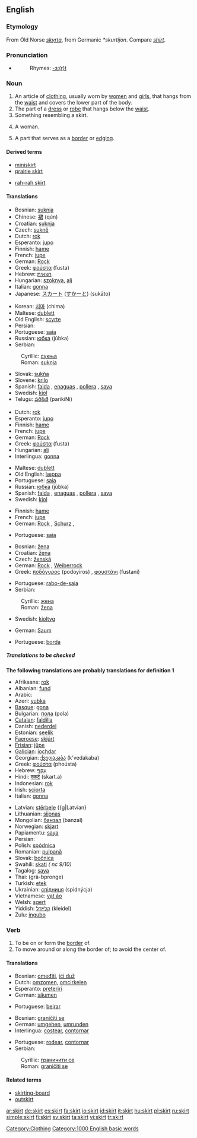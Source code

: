 ==English==

===Etymology===
From Old Norse ''[[skyrta]]'', from Germanic ''*skurtijon''.  Compare ''[[shirt]]''.

===Pronunciation===
*{{audio|en-us-skirt.ogg|Audio (US)}}
*:Rhymes: [[Rhymes:English:-ɜː(r)t|-ɜː(r)t]]

===Noun===
{{en-noun}}

# An article of [[clothing]], usually worn by [[woman|women]] and [[girl]]s, that hangs from the [[waist]] and covers the lower part of the body.
# The part of a [[dress]] or [[robe]] that hangs below the [[waist]].
# Something resembling a skirt.
# {{slang}} A woman.
# A part that serves as a [[border]] or [[edging]].

====Derived terms====
{{top}}
*[[miniskirt]]
*[[prairie skirt]]
{{mid}}
*[[rah-rah skirt]]
{{bottom}}

====Translations====
{{trans-top|clothing}}
*Bosnian: [[suknja#Bosnian|suknja]] {{f}}
*Chinese: [[裙]] (qún)
*Croatian: [[suknja#Croatian|suknja]] {{f}}
*Czech: [[sukně]] {{f}}
*Dutch: [[rok]] {{m}}
*Esperanto: [[jupo]]
*Finnish: [[hame]]
*French: [[jupe]] {{f}}
*German: [[Rock]] {{m}}
*Greek: [[φούστα]] (fusta) {{f}}
*Hebrew: [[חצאית]] {{f}}
*Hungarian: [[szoknya]], [[alj]]
*Italian: [[gonna]]
*Japanese: [[スカート]] ([[すかーと]]) (sukāto)
{{trans-mid}}
*Korean: [[치마]] (chima)
*Maltese: [[dublett]] {{m}}
*Old English: [[scyrte]] {{f}}
*Persian: {{FAchar|[[دامن دوخت]]}}
*Portuguese: [[saia]] {{f}}
*Russian: [[юбка]] (júbka) {{f}}
*Serbian:
:Cyrillic: [[сукња#Serbian|сукња]] {{f}}
:Roman: [[suknja#Serbian|suknja]] {{f}}
*Slovak: [[sukňa]] {{f}}
*Slovene: [[krilo]] {{n}}
*Spanish: [[falda]] {{f}}, [[enaguas]] {{fpl}} {{italbrac|Costa Rica|Nicaragua}}, [[pollera]] {{f}} {{italbrac|Argentina|Chile|Paraguay|Uruguay}}, [[saya]] {{f}} {{italbrac|Cuba}}
*Swedish: [[kjol]] {{c}}
*Telugu: [[పరికిణి]] (parikiNi)
{{trans-bottom}}

{{trans-top|part of dress}}
*Dutch: [[rok]] {{m}}
*Esperanto: [[jupo]]
*Finnish: [[hame]]
*French: [[jupe]] {{f}}
*German: [[Rock]] {{m}}
*Greek: [[φούστα]] (fusta) {{f}}
*Hungarian: [[alj]]
*Interlingua: [[gonna]]
{{trans-mid}}
*Maltese: [[dublett]] {{m}}
*Old English: [[læppa]] {{m}}
*Portuguese: [[saia]] {{f}}
*Russian: [[юбка]] (júbka) {{f}}
*Spanish: [[falda]] {{f}}, [[enaguas]] {{fpl}} {{italbrac|Costa Rica|Nicaragua}}, [[pollera]] {{f}} {{italbrac|Argentina|Chile|Paraguay|Uruguay}}, [[saya]] {{f}} {{italbrac|Cuba}}
*Swedish: [[kjol]] {{c}}
{{trans-bottom}}

{{trans-top|something resembling a skirt}}
*Finnish: [[hame]]
*French: [[jupe]] {{f}}
*German: [[Rock]] {{m}}, [[Schurz]] {{m}},
{{trans-mid}}
*Portuguese: [[saia]] {{f}}
{{trans-bottom}}

{{trans-top|slang for woman}}
*Bosnian: [[žena#Bosnian|žena]] {{f}}
*Croatian: [[žena#Croatian|žena]] {{f}}
*Czech: [[ženská]] {{f}}
*German: [[Rock]] {{m}}, [[Weiberrock]] {{m}}
*Greek: [[ποδόγυρος]] (podoyiros) {{m}}, [[φουστάνι]] (fustani) {{f}}
{{trans-mid}}
*Portuguese: [[rabo-de-saia]] {{m}}
*Serbian:
:Cyrillic: [[жена#Serbian|жена]] {{f}}
:Roman: [[žena#Serbian|žena]] {{f}}
*Swedish: [[kjoltyg]] {{n}}
{{trans-bottom}}

{{trans-top|border}}
*German: [[Saum]] {{m}}
{{trans-mid}}
*Portuguese: [[borda]] {{f}}
{{trans-bottom}}

=====Translations to be checked=====
'''The following translations are probably translations for definition 1'''
{{top}}
*Afrikaans: [[rok]]
*Albanian: [[fund]] {{g|Albanian}}
*Arabic: {{ARchar|[[التنورة]]}} {{f}}
*Azeri: [[yubka]]
*[[Basque]]: [[gona]]
*Bulgarian: [[пола]] (pola) {{f}}
*[[Catalan]]: [[faldilla]] {{g|Catalan}}
*Danish: [[nederdel]] {{g|Danish}}
*Estonian: [[seelik]]
*[[Faeroese]]: [[skjúrt]] {{g|Faeroese}}
*[[Frisian]]: [[jûpe]] {{f}}
*[[Galician]]: [[iochdar]] {{m}}
*Georgian: [[ქვედაკაბა]] (k’vedakaba)
*Greek: [[φούστα]] (phoústa) {{f}}
*Hebrew: [[עקף|עָקַף]] {{m}}
*Hindi: [[स्कर्ट]] (skart.a)
*Indonesian: [[rok]]
*Irish: [[sciorta]] {{g|Irish}}
*Italian: [[gonna]] {{f}}
{{mid}}
*Latvian: [[stērbele]] {{g|Latvian}
*Lithuanian: [[sijonas]]
*Mongolian: [[банзал]] (banzal)
*Norwegian: [[skjørt]]
*Papiamentu: [[saya]]
*Persian: {{FAchar|[[دامن دوخت]]}}
*Polish: [[spódnica]] {{f}}
*Romanian: [[pulpană]] {{f}}
*Slovak: [[bočnica]] {{f}}
*Swahili: [[skati]] ''( nc 9/10)''
*Tagalog: [[saya]]
*Thai: {{THchar|[[กระโปรง]]}} (grà-bpronge)
*Turkish: [[etek]]
*Ukrainian: [[спідниця]] (spidnýcja) {{f}}
*Vietnamese: [[vạt áo]]
*Welsh: [[sgert]]
*Yiddish: [[קליידל]] (kleidel) {{n}}
*Zulu: [[ingubo]]
{{bottom}}

===Verb===
{{en-verb}}

# To be on or form the [[border]] of.
# To move around or along the border of; to avoid the center of.

====Translations====
{{top}}
*Bosnian: [[omeđiti]], [[ići duž]]
*Dutch: [[omzomen]], [[omcirkelen]]
*Esperanto: [[preteriri]]
*German: [[säumen]]
{{mid}}
*Portuguese: [[beirar]]
{{bottom}}

{{trans-top|to be on or from the border of}}
*Bosnian: [[graničiti se]]
*German: [[umgehen]], [[umrunden]]
*Interlingua: [[costear]], [[contornar]]
{{trans-mid}}
*Portuguese: [[rodear]], [[contornar]]
*Serbian:
:Cyrillic: [[граничити се]]
:Roman: [[graničiti se]]
{{trans-bottom}}

====Related terms====
*[[skirting-board]]
*[[outskirt]]

[[Category:Clothing]]
[[Category:1000 English basic words]]

[[ar:skirt]]
[[de:skirt]]
[[es:skirt]]
[[fa:skirt]]
[[io:skirt]]
[[id:skirt]]
[[it:skirt]]
[[hu:skirt]]
[[pl:skirt]]
[[ru:skirt]]
[[simple:skirt]]
[[fi:skirt]]
[[sv:skirt]]
[[ta:skirt]]
[[vi:skirt]]
[[tr:skirt]]